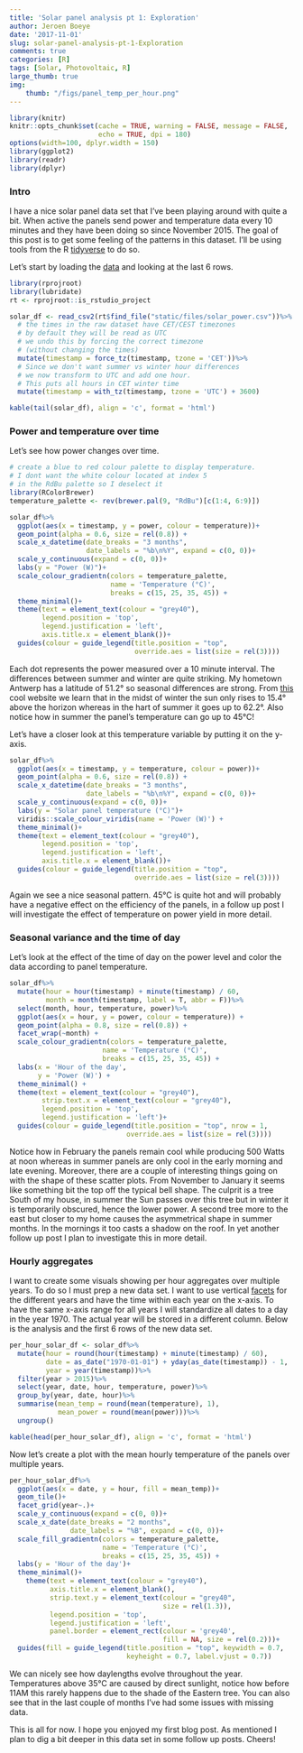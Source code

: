 ```yaml
---
title: 'Solar panel analysis pt 1: Exploration'
author: Jeroen Boeye
date: '2017-11-01'
slug: solar-panel-analysis-pt-1-Exploration
comments: true
categories: [R]
tags: [Solar, Photovoltaic, R]
large_thumb: true
img:
    thumb: "/figs/panel_temp_per_hour.png"
---
```



```r
library(knitr)
knitr::opts_chunk$set(cache = TRUE, warning = FALSE, message = FALSE, 
                      echo = TRUE, dpi = 180)
options(width=100, dplyr.width = 150)
library(ggplot2)
library(readr)
library(dplyr)

```

### Intro

I have a nice solar panel data set that I've been playing around with quite a bit. When active the panels send power and temperature data every 10 minutes and they have been doing so since November 2015. The goal of this post is to get some feeling of the patterns in this dataset. I'll be using tools from the R [tidyverse](https://www.tidyverse.org/) to do so.

Let's start by loading the [data](https://github.com/jeroenboeye/jbo_blog/blob/master/static/files/solar_power.csv) and looking at the last 6 rows.
```r
library(rprojroot)
library(lubridate)
rt <- rprojroot::is_rstudio_project

solar_df <- read_csv2(rt$find_file("static/files/solar_power.csv"))%>%
  # the times in the raw dataset have CET/CEST timezones
  # by default they will be read as UTC
  # we undo this by forcing the correct timezone 
  # (without changing the times)
  mutate(timestamp = force_tz(timestamp, tzone = 'CET'))%>%
  # Since we don't want summer vs winter hour differences
  # we now transform to UTC and add one hour. 
  # This puts all hours in CET winter time
  mutate(timestamp = with_tz(timestamp, tzone = 'UTC') + 3600)

kable(tail(solar_df), align = 'c', format = 'html')
```

### Power and temperature over time
Let's see how power changes over time.
```r
# create a blue to red colour palette to display temperature. 
# I dont want the white colour located at index 5
# in the RdBu palette so I deselect it
library(RColorBrewer)
temperature_palette <- rev(brewer.pal(9, "RdBu")[c(1:4, 6:9)])

solar_df%>%
  ggplot(aes(x = timestamp, y = power, colour = temperature))+
  geom_point(alpha = 0.6, size = rel(0.8)) +
  scale_x_datetime(date_breaks = "3 months", 
                   date_labels = "%b\n%Y", expand = c(0, 0))+
  scale_y_continuous(expand = c(0, 0))+
  labs(y = "Power (W)")+
  scale_colour_gradientn(colors = temperature_palette, 
                         name = 'Temperature (°C)',
                         breaks = c(15, 25, 35, 45)) +
  theme_minimal()+
  theme(text = element_text(colour = "grey40"),
        legend.position = 'top',
        legend.justification = 'left',
        axis.title.x = element_blank())+
  guides(colour = guide_legend(title.position = "top", 
                               override.aes = list(size = rel(3))))
```
Each dot represents the power measured over a 10 minute interval. The differences between summer and winter are quite striking. My hometown Antwerp has a latitude of 51.2° so seasonal differences are strong. From [this](https://www.timeanddate.com/sun/belgium/antwerp) cool website we learn that in the midst of winter the sun only rises to 15.4° above the horizon whereas in the hart of summer it goes up to 62.2°. Also notice how in summer the panel's temperature can go up to 45°C!
 
 
Let's have a closer look at this temperature variable by putting it on the y-axis.
```r

solar_df%>%
  ggplot(aes(x = timestamp, y = temperature, colour = power))+
  geom_point(alpha = 0.6, size = rel(0.8)) +
  scale_x_datetime(date_breaks = "3 months", 
                   date_labels = "%b\n%Y", expand = c(0, 0))+
  scale_y_continuous(expand = c(0, 0))+
  labs(y = "Solar panel temperature (°C)")+
  viridis::scale_colour_viridis(name = 'Power (W)') +
  theme_minimal()+
  theme(text = element_text(colour = "grey40"),
        legend.position = 'top',
        legend.justification = 'left',
        axis.title.x = element_blank())+
  guides(colour = guide_legend(title.position = "top", 
                               override.aes = list(size = rel(3))))

```
Again we see a nice seasonal pattern. 
45°C is quite hot and will probably have a negative effect on the efficiency of the panels, in a follow up post I will investigate the effect of temperature on power yield in more detail.
 
### Seasonal variance and the time of day

Let's look at the effect of the time of day on the power level and color the data according to panel temperature.
```r

solar_df%>%
  mutate(hour = hour(timestamp) + minute(timestamp) / 60,
         month = month(timestamp, label = T, abbr = F))%>%
  select(month, hour, temperature, power)%>%
  ggplot(aes(x = hour, y = power, colour = temperature)) +
  geom_point(alpha = 0.8, size = rel(0.8)) +
  facet_wrap(~month) +
  scale_colour_gradientn(colors = temperature_palette, 
                       name = 'Temperature (°C)',
                       breaks = c(15, 25, 35, 45)) +
  labs(x = 'Hour of the day',
       y = 'Power (W)') +
  theme_minimal() +
  theme(text = element_text(colour = "grey40"),
        strip.text.x = element_text(colour = "grey40"),
        legend.position = 'top',
        legend.justification = 'left')+
  guides(colour = guide_legend(title.position = "top", nrow = 1,
                             override.aes = list(size = rel(3))))
```
Notice how in February the panels remain cool while producing 500 Watts at noon whereas in summer panels are only cool in the early morning and late evening.
Moreover, there are a couple of interesting things going on with the shape of these scatter plots. From November to January it seems like something bit the top off the typical bell shape. The culprit is a tree South of my house, in summer the Sun passes over this tree but in winter it is temporarily obscured, hence the lower power. A second tree more to the east but closer to my home causes the asymmetrical shape in summer months. In the mornings it too casts a shadow on the roof. In yet another follow up post I plan to investigate this in more detail.


### Hourly aggregates

I want to create some visuals showing per hour aggregates over multiple years. To do so I must prep a new data set. I want to use vertical [facets](http://ggplot2.tidyverse.org/reference/facet_grid.html) for the different years and have the time within each year on the x-axis. To have the same x-axis range for all years I will standardize all dates to a day in the year 1970. The actual year will be stored in a different column. Below is the analysis and the first 6 rows of the new data set.
```r
per_hour_solar_df <- solar_df%>%
  mutate(hour = round(hour(timestamp) + minute(timestamp) / 60),
         date = as_date("1970-01-01") + yday(as_date(timestamp)) - 1,
         year = year(timestamp))%>%
  filter(year > 2015)%>%
  select(year, date, hour, temperature, power)%>%
  group_by(year, date, hour)%>%
  summarise(mean_temp = round(mean(temperature), 1),
            mean_power = round(mean(power)))%>%
  ungroup()

kable(head(per_hour_solar_df), align = 'c', format = 'html')
```


Now let's create a plot with the mean hourly temperature of the panels over multiple  years.
```r
per_hour_solar_df%>%
  ggplot(aes(x = date, y = hour, fill = mean_temp))+
  geom_tile()+
  facet_grid(year~.)+
  scale_y_continuous(expand = c(0, 0))+
  scale_x_date(date_breaks = "2 months", 
               date_labels = "%B", expand = c(0, 0))+
  scale_fill_gradientn(colors = temperature_palette, 
                       name = 'Temperature (°C)',
                       breaks = c(15, 25, 35, 45)) +
  labs(y = 'Hour of the day')+
  theme_minimal()+
    theme(text = element_text(colour = "grey40"),
          axis.title.x = element_blank(),
          strip.text.y = element_text(colour = "grey40", 
                                      size = rel(1.3)),
          legend.position = 'top',
          legend.justification = 'left',
          panel.border = element_rect(colour = 'grey40', 
                                      fill = NA, size = rel(0.2)))+
  guides(fill = guide_legend(title.position = "top", keywidth = 0.7, 
                             keyheight = 0.7, label.vjust = 0.7))
```
We can nicely see how daylengths evolve throughout the year. Temperatures above 35°C are caused by direct sunlight, notice how before 11AM this rarely happens due to the shade of the Eastern tree. You can also see that in the last couple of months I've had some issues with missing data.


This is all for now. I hope you enjoyed my first blog post. As mentioned I plan to dig a bit deeper in this data set in some follow up posts. Cheers! 